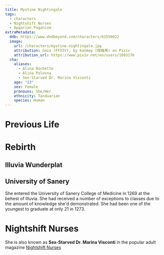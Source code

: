 ```yaml
---
title: Mystine Nightingale
tags:
  - characters
  - Nightshift Nurses
  - Apgarian Paganism
extraMetadata:
  ddb: https://www.dndbeyond.com/characters/62556022
  image:
    url: /characters/mystine-nightingale.jpg
    attribution: Gaia (FFXIV), by kanmay (柑梅茶) on Pixiv
    attribution_url: https://www.pixiv.net/en/users/1693176
  cha:
    aliases:
      - Alina Rochette
      - Alina Polovna
      - Sex-Starved Dr. Marina Visconti
    age: "23"
    sex: Female
    pronouns: She/Her
    ethnicity: Tanduarian
    species: Human
---
```


<Stub />

# Previous Life

# Rebirth

## Illuvia Wunderplat

## University of Sanery

She entered the University of Sanery College of Medicine in 1269 at the behest
of Illuvia. She had received a number of exceptions to classes due to the amount
of knowledge she'd demonstrated. She had been one of the youngest to graduate at
only 21 in 1273.

# Nightshift Nurses

She is also known as **Sex-Starved Dr. Marina Visconti** in the popular adult
magazine [Nightshift Nurses](../organizations/nightshift-nurses.mdx)
